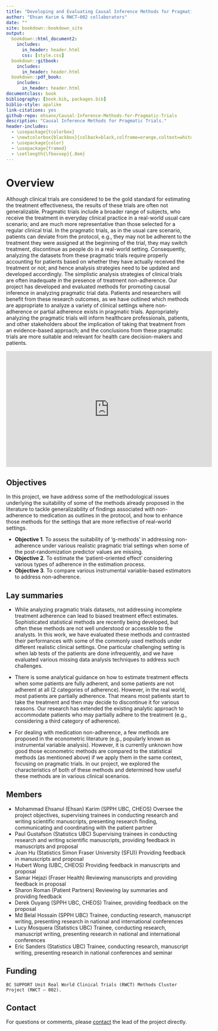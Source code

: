 ```yaml
--- 
title: "Developing and Evaluating Causal Inference Methods for Pragmatic Trials"
author: "Ehsan Karim & RWCT–002 collaborators"
date: ""
site: bookdown::bookdown_site
output:
  bookdown::html_document2:
    includes:
      in_header: header.html
      css: [style.css]
  bookdown::gitbook:
    includes:
      in_header: header.html
  bookdown::pdf_book:
    includes:
      in_header: header.html
documentclass: book
bibliography: [book.bib, packages.bib]
biblio-style: apalike
link-citations: yes
github-repo: ehsanx/Causal-Inference-Methods-for-Pragmatic-Trials
description: "Causal Inference Methods for Pragmatic Trials."
header-includes: 
  - \usepackage{tcolorbox}
  - \newtcolorbox{blackbox}{colback=black,colframe=orange,coltext=white,boxsep=5pt,arc=4pt}
  - \usepackage{color}
  - \usepackage{framed}
  - \setlength{\fboxsep}{.8em}
---
```


\newenvironment{blackbox}{
  \definecolor{shadecolor}{rgb}{0, 0, 0}  % black
  \color{white}
  \begin{shaded}}
 {\end{shaded}}

# Overview

Although clinical trials are considered to be the gold standard for estimating the treatment effectiveness, the results of these trials are often not generalizable. Pragmatic trials include a broader range of subjects, who receive the treatment in everyday clinical practice in a real-world usual care scenario; and are much more representative than those selected for a regular clinical trial. In the pragmatic trials, as in the usual care scenario, patients can deviate from the protocol, e.g., they may not be adherent to the treatment they were assigned at the beginning of the trial, they may switch treatment, discontinue as people do in a real-world setting. Consequently, analyzing the datasets from these pragmatic trials require properly accounting for patients based on whether they have actually received the treatment or not; and hence analysis strategies need to be updated and developed accordingly. The simplistic analysis strategies of clinical trials are often inadequate in the presence of treatment non-adherence. Our project has developed and evaluated methods for promoting causal inference in analyzing pragmatic trial data. Patients and researchers will benefit from these research outcomes, as we have outlined which methods are appropriate to analyze a variety of clinical settings where non-adherence or partial adherence exists in pragmatic trials. Appropriately analyzing the pragmatic trials will inform healthcare professionals, patients, and other stakeholders about the implication of taking that treatment from an evidence-based approach; and the conclusions from these pragmatic trials are more suitable and relevant for health care decision-makers and patients.

<iframe width="560" height="315" src="https://www.youtube.com/embed/ur1etAewqHA" title="YouTube video player" frameborder="0" allow="accelerometer; autoplay; clipboard-write; encrypted-media; gyroscope; picture-in-picture" allowfullscreen></iframe>

## Objectives {-}

In this project, we have address some of the methodological issues underlying the suitability of some of the methods already proposed in the literature to tackle generalizability of findings associated with non-adherence to medication as outlines in the protocol, and how to enhance those methods for the settings that are more reflective of real-world settings. 

- **Objective 1**. To assess the suitability of ‘g-methods’ in addressing non-adherence under various realistic pragmatic trial settings when some of the post-randomization predictor values are missing. 
- **Objective 2**. To estimate the ‘patient-oriented effect’ considering various types of adherence in the estimation process. 
- **Objective 3**. To compare various instrumental variable-based estimators to address non-adherence.


## Lay summaries {-}

-	While analyzing pragmatic trials datasets, not addressing incomplete treatment adherence can lead to biased treatment effect estimates. Sophisticated statistical methods are recently being developed, but often these methods are not well understood or accessible to the analysts. In this work, we have evaluated these methods and contrasted their performances with some of the commonly used methods under different realistic clinical settings. One particular challenging setting is when lab tests of the patients are done infrequently, and we have evaluated various missing data analysis techniques to address such challenges.

-	There is some analytical guidance on how to estimate treatment effects when some patients are fully adherent, and some patients are not adherent at all (2 categories of adherence). However, in the real world, most patients are partially adherence. That means most patients start to take the treatment and then may decide to discontinue it for various reasons. Our research has extended the existing analytic approach to accommodate patients who may partially adhere to the treatment  (e.g., considering a third category of adherence).

-	For dealing with medication non-adherence, a few methods are proposed in the econometric literature (e.g., popularly known as instrumental variable analysis). However, it is currently unknown how good those econometric methods are compared to the statistical methods (as mentioned above) if we apply them in the same context, focusing on pragmatic trials. In our project, we explored the characteristics of both of these methods and determined how useful these methods are in various clinical scenarios.

## Members {-}

-	Mohammad Ehsanul (Ehsan) Karim (SPPH UBC, CHEOS) Oversee the project objectives, supervising trainees in conducting research and writing scientific manuscripts, presenting research finding, communicating and coordinating with the patient partner
-	Paul Gustafson (Statistics UBC) Supervising trainees in conducting research and writing scientific manuscripts, providing feedback in manuscripts and proposal
-	Joan Hu (Statistics Simon Fraser University (SFU)) Providing feedback in manuscripts and proposal
-	Hubert Wong (UBC, CHEOS) Providing feedback in manuscripts and proposal
-	Samar Hejazi (Fraser Health) Reviewing manuscripts and providing feedback in proposal
-	Sharon Roman (Patient Partners) Reviewing lay summaries and providing feedback 
-	Derek Ouyang (SPPH UBC, CHEOS) Trainee, providing feedback on the proposal
-	Md Belal Hossain (SPPH UBC) Trainee, conducting research, manuscript writing, presenting research in national and international conferences 
-	Lucy Mosquera (Statistics UBC) Trainee, conducting research, manuscript writing, presenting research in national and international conferences
-	Eric Sanders (Statistics UBC) Trainee, conducting research, manuscript writing, presenting research in national conferences and seminar


## Funding {-}

```block
BC SUPPORT Unit Real World Clinical Trials (RWCT) Methods Cluster Project (RWCT – 002).
```

## Contact {-}

For questions or comments, please [contact](https://ehsank.com/) the lead of the project directly.
